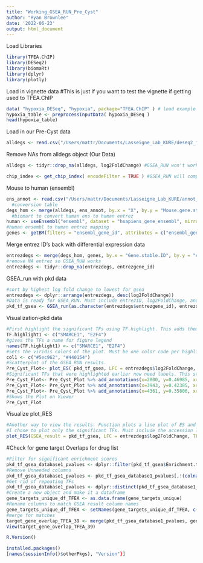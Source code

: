 ---
title: "Working_GSEA_RUN_Pre_Cyst"
author: "Ryan Brownlee"
date: '2022-06-23'
output: html_document
---
Load Libraries 
```{r}
library(TFEA.ChIP)
library(DESeq2)
library(biomaRt)
library(dplyr)
library(plotly)
```

Load in vignette data
#This is just if you want to test the vignette if getting used to TFEA.ChIP

```{r}
data( "hypoxia_DESeq", "hypoxia", package="TFEA.ChIP" ) # load example datasets
hypoxia_table <- preprocessInputData( hypoxia_DESeq )
head(hypoxia_table)
```
Load in our Pre-Cyst data
```{r}
alldegs <- read.csv("/Users/mattr/Documents/Lasseigne_Lab_KURE/deseq2_fullres_39.csv")
```
Remove NAs from alldegs object (Our Data)
```{r}
alldegs <- tidyr::drop_na(alldegs, log2FoldChange) #GSEA_RUN won't work w/o this step.
```

```{r}
chip_index <- get_chip_index( encodeFilter = TRUE ) #GSEA_RUN will compare our dataset to the encode database of transcription factors
```
Mouse to human (ensembl)
```{r}
ens_annot <- read.csv("/Users/mattr/Documents/Lasseigne_Lab_KURE/annot_ens_humanmouse.csv")
  #conversion table
degs_hom <- merge(alldegs, ens_annot, by.x = "X", by.y = "Mouse.gene.stable.ID")
  #biomart to convert human ens to human entrez
human <- useEnsembl("ensembl", dataset = "hsapiens_gene_ensembl", mirror = "useast")
#human ensembl to human entrez mapping
genes <- getBM(filters = "ensembl_gene_id", attributes = c("ensembl_gene_id","entrezgene_id"), values = degs_hom$Gene.stable.ID, mart = human)
```
Merge entrez ID's back with differential expression data
```{r}
entrezdegs <- merge(degs_hom, genes, by.x = "Gene.stable.ID", by.y = "ensembl_gene_id")
#remove NA entrez so GSEA_RUN works
entrezdegs <- tidyr::drop_na(entrezdegs, entrezgene_id)
```
GSEA_run with pkd data
```{r}
#sort by highest log fold change to lowest for gsea
entrezdegs <- dplyr::arrange(entrezdegs, desc(log2FoldChange))
#Data is ready for GSEA_RUN. Must include entrezID, log2FoldChange, and the chip index set earlier.
pkd_tf_gsea <- GSEA_run(as.character(entrezdegs$entrezgene_id), entrezdegs$log2FoldChange, chip_index, get.RES = TRUE)
```
Visualization-pkd data
```{r}
#First highlight the significant TFs using TF.highlight. This adds them to the figure legend.
TF.highlight1 <- c("SMARCE1", "E2F4")
#gives the TFs a name for figure legend
names(TF.highlight1) <- c("SMARCE1", "E2F4")
#Sets the viridis colors of the plot. Must be one color code per highlighted TF above. If it doesn't match, will not plot.
col1 <- c("#5ec962", "#440154")
#Scatterplot of the GSEA_RUN results. 
Pre_Cyst_Plot<- plot_ES( pkd_tf_gsea, LFC = entrezdegs$log2FoldChange, specialTF = TF.highlight1, TF_colors = col1, plot_title = "Transcription Factor Enrichment: Pre-Cystic")
#Significant TFs that were highlighted earlier now need labels. This step adds a label at the approximate location of each of the highlighted TFs.
Pre_Cyst_Plot<- Pre_Cyst_Plot %>% add_annotations(x=2800, y=0.46985, xref= "x", yref= "y", xanchor='right', text = "SMARCE1", showarrow = T, arrowhead = 3, arrowsize = .5)
Pre_Cyst_Plot<- Pre_Cyst_Plot %>% add_annotations(x=3943, y=0.42385, xref= "x", yref= "y", xanchor='left', text = "E2F4", showarrow = T, arrowhead = 3, arrowsize = .5)
Pre_Cyst_Plot<- Pre_Cyst_Plot %>% add_annotations(x=4361, y=0.35806, xref= "x", yref= "y", text = "E2F4", xanchor='left', showarrow = T, arrowhead = 3, arrowsize = .5)
#Shows the Plot on Viewer
Pre_Cyst_Plot
```
Visualize plot_RES
```{r}
#Another way to view the results. Function plots a line plot of ES and log2FoldChange
#I chose to plot only the significant TFs. Must include the accession label which can be taken from the scatterplot.
plot_RES(GSEA_result = pkd_tf_gsea, LFC = entrezdegs$log2FoldChange, TF = c("SMARCE1", "E2F4"), Accession = c("ENCSR968QDP.SMARCE1.Hep-G2", "ENCSR000DYY.E2F4.GM12878", "ENCSR000EVL.E2F4.HeLa-S3"))
```
#Check for gene target Overlaps for  drug list
```{r}
#Filter for significant enrichment scores
pkd_tf_gsea_database1_pvalues <- dplyr::filter(pkd_tf_gsea$Enrichment.table, pval.adj < 0.05)
#Remove Unneeded columns
pkd_tf_gsea_database1_pvalues <- pkd_tf_gsea_database1_pvalues[,!(colnames(pkd_tf_gsea_database1_pvalues) %in% c("Accession", "Cell", "Treatment", "Arg.ES", "p.val"))]
#Get rid of repeating TFs
pkd_tf_gsea_database1_pvalues <- dplyr::distinct(pkd_tf_gsea_database1_pvalues, TF, .keep_all = TRUE)
#Create a new object and make it a dataframe
gene_targets_unique_df_TFEA <- as.data.frame(gene_targets_unique)
#Rename columns to match GSEA result column names
gene_targets_unique_df_TFEA <- setNames(gene_targets_unique_df_TFEA, c("TF"))
#merge for matches
target_gene_overlap_TFEA_39 <- merge(pkd_tf_gsea_database1_pvalues, gene_targets_unique_df_TFEA, by = "TF")
View(target_gene_overlap_TFEA_39)
```


```{r}
R.Version()
```
```{r}
installed.packages()
[names(sessionInfo()$otherPkgs), "Version"}]
```


